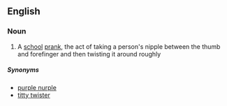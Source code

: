==English==

===Noun===
{{en-noun}}

# {{label|en|slang}} A [[school]] [[prank]], the act of taking a person's nipple between the thumb and forefinger and then twisting it around roughly

=====Synonyms=====
* [[purple nurple]]
* [[titty twister]]